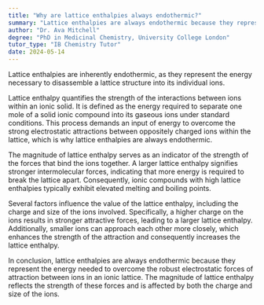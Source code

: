 ```yaml
---
title: "Why are lattice enthalpies always endothermic?"
summary: "Lattice enthalpies are always endothermic because they represent the energy required to break a lattice into its constituent ions."
author: "Dr. Ava Mitchell"
degree: "PhD in Medicinal Chemistry, University College London"
tutor_type: "IB Chemistry Tutor"
date: 2024-05-14
---
```


Lattice enthalpies are inherently endothermic, as they represent the energy necessary to disassemble a lattice structure into its individual ions.

Lattice enthalpy quantifies the strength of the interactions between ions within an ionic solid. It is defined as the energy required to separate one mole of a solid ionic compound into its gaseous ions under standard conditions. This process demands an input of energy to overcome the strong electrostatic attractions between oppositely charged ions within the lattice, which is why lattice enthalpies are always endothermic.

The magnitude of lattice enthalpy serves as an indicator of the strength of the forces that bind the ions together. A larger lattice enthalpy signifies stronger intermolecular forces, indicating that more energy is required to break the lattice apart. Consequently, ionic compounds with high lattice enthalpies typically exhibit elevated melting and boiling points.

Several factors influence the value of the lattice enthalpy, including the charge and size of the ions involved. Specifically, a higher charge on the ions results in stronger attractive forces, leading to a larger lattice enthalpy. Additionally, smaller ions can approach each other more closely, which enhances the strength of the attraction and consequently increases the lattice enthalpy.

In conclusion, lattice enthalpies are always endothermic because they represent the energy needed to overcome the robust electrostatic forces of attraction between ions in an ionic lattice. The magnitude of lattice enthalpy reflects the strength of these forces and is affected by both the charge and size of the ions.
    
